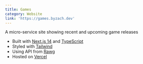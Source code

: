 ---
title: Games
category: Website
link: 'https://games.byzach.dev'
---

A micro-service site showing recent and upcoming game releases

* Built with [Next.js 14](https://nextjs.org/) and [TypeScript](https://www.typescriptlang.org/)
* Styled with [Tailwind](https://tailwindcss.com/)
* Using API from [Rawg](https://api.rawg.io/docs/)
* Hosted on [Vercel](https://vercel.com/ "Vercel")
